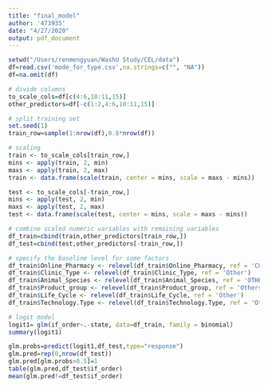 ```yaml
---
title: "final_model"
author: '473935'
date: "4/27/2020"
output: pdf_document
---
```



```r
setwd("/Users/renmengyuan/WashU Study/CEL/data")
df=read.csv('mode_for_type.csv',na.strings=c("", "NA"))
df=na.omit(df)

# divide columns
to_scale_cols=df[c(4:6,10:11,15)]
other_predictors=df[-c(1:2,4:6,10:11,15)]

# split training set
set.seed(1)
train_row=sample(1:nrow(df),0.8*nrow(df))

# scaling
train <- to_scale_cols[train_row,] 
mins <- apply(train, 2, min)
maxs <- apply(train, 2, max)
train <- data.frame(scale(train, center = mins, scale = maxs - mins))

test <- to_scale_cols[-train_row,]
mins <- apply(test, 2, min)
maxs <- apply(test, 2, max)
test <- data.frame(scale(test, center = mins, scale = maxs - mins))

# combine scaled numeric variables with remaining variables
df_train=cbind(train,other_predictors[train_row,])
df_test=cbind(test,other_predictors[-train_row,])

# specify the baseline level for some factors
df_train$Online_Pharmacy <- relevel(df_train$Online_Pharmacy, ref = 'COVETRUS')
df_train$Clinic_Type <- relevel(df_train$Clinic_Type, ref = 'Other')
df_train$Animal_Species <- relevel(df_train$Animal_Species, ref = 'OTHER')
df_train$Product_group <- relevel(df_train$Product_group, ref = 'Others')
df_train$Life_Cycle <- relevel(df_train$Life_Cycle, ref = 'Other')
df_train$Technology.Type <- relevel(df_train$Technology.Type, ref = 'Other')

# logit model
logit1= glm(if_order~.-state, data=df_train, family = binomial) 
summary(logit1)
```
```r
glm.probs=predict(logit1,df_test,type="response") 
glm.pred=rep(0,nrow(df_test)) 
glm.pred[glm.probs>0.5]=1 
table(glm.pred,df_test$if_order)
mean(glm.pred!=df_test$if_order)
```



